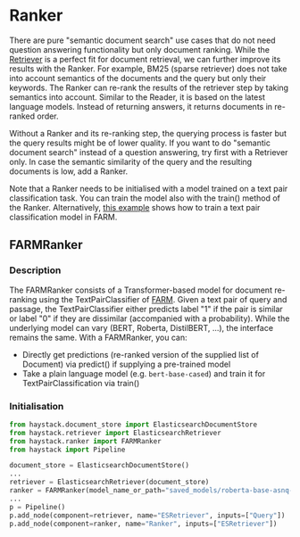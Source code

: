 # Ranker

There are pure "semantic document search" use cases that do not need question answering functionality but only document ranking.
While the [Retriever](/components/retriever) is a perfect fit for document retrieval, we can further improve its results with the Ranker.
For example, BM25 (sparse retriever) does not take into account semantics of the documents and the query but only their keywords.
The Ranker can re-rank the results of the retriever step by taking semantics into account.
Similar to the Reader, it is based on the latest language models.
Instead of returning answers, it returns documents in re-ranked order.

Without a Ranker and its re-ranking step, the querying process is faster but the query results might be of lower quality.
If you want to do "semantic document search" instead of a question answering, try first with a Retriever only.
In case the semantic similarity of the query and the resulting documents is low, add a Ranker.

Note that a Ranker needs to be initialised with a model trained on a text pair classification task.
You can train the model also with the train() method of the Ranker.
Alternatively, [this example](https://github.com/deepset-ai/FARM/blob/master/examples/text_pair_classification.py) shows how to train a text pair classification model in FARM.

<div style={{ marginBottom: "3rem" }} />

## FARMRanker

### Description

The FARMRanker consists of a Transformer-based model for document re-ranking using the TextPairClassifier of [FARM](https://github.com/deepset-ai/FARM).
Given a text pair of query and passage, the TextPairClassifier either predicts label "1" if the pair is similar or label "0" if they are dissimilar (accompanied with a probability).
While the underlying model can vary (BERT, Roberta, DistilBERT, ...), the interface remains the same.
With a FARMRanker, you can:

- Directly get predictions (re-ranked version of the supplied list of Document) via predict() if supplying a pre-trained model
- Take a plain language model (e.g. `bert-base-cased`) and train it for TextPairClassification via train()

<div style={{ marginBottom: "3rem" }} />

### Initialisation

```python
from haystack.document_store import ElasticsearchDocumentStore
from haystack.retriever import ElasticsearchRetriever
from haystack.ranker import FARMRanker
from haystack import Pipeline

document_store = ElasticsearchDocumentStore()
...
retriever = ElasticsearchRetriever(document_store)
ranker = FARMRanker(model_name_or_path="saved_models/roberta-base-asnq-binary")
...
p = Pipeline()
p.add_node(component=retriever, name="ESRetriever", inputs=["Query"])
p.add_node(component=ranker, name="Ranker", inputs=["ESRetriever"])
```
